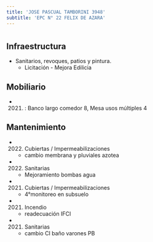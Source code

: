 ```yaml
---
title: 'JOSE PASCUAL TAMBORINI 3948'
subtitle: 'EPC N° 22 FELIX DE AZARA'
---
```


#
## Infraestructura

* Sanitarios, revoques, patios y pintura. 
    + Licitación - Mejora Edilicia 


## Mobiliario

*  (2021) : Banco largo comedor 8, Mesa usos múltiples 4 





## Mantenimiento

*  (2022) Cubiertas / Impermeabilizaciones 
    + cambio membrana y pluviales azotea

*  (2022) Sanitarias 
    + Mejoramiento bombas agua

*  (2021) Cubiertas / Impermeabilizaciones 
    + 4°monitoreo en subsuelo

*  (2021) Incendio 
    + readecuación IFCI

*  (2021) Sanitarias 
    + cambio CI baño varones PB







